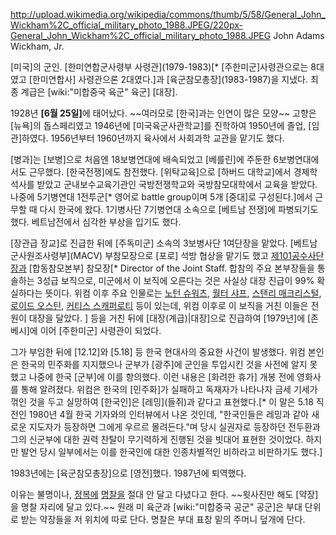 http://upload.wikimedia.org/wikipedia/commons/thumb/5/58/General_John_Wickham%2C_official_military_photo_1988.JPEG/220px-General_John_Wickham%2C_official_military_photo_1988.JPEG
John Adams Wickham, Jr. 

[미국]의 군인. [한미연합군사령부 사령관](1979-1983)[* [주한미군]사령관으로는 8대였고 [한미연합사] 사령관으론 2대였다.]과 [육군참모총장](1983-1987)을 지냈다. 최종 계급은 [wiki:"미합중국 육군" 육군] [대장].

1928년 '''[6월 25일]'''에 태어났다. ~~여러모로 [한국]과는 인연이 많은 모양~~ 고향은 [뉴욕]의 돕스페리였고 1946년에 [미국육군사관학교]를 진학하여 1950년에 졸업, [임관]하였다. 1956년부터 1960년까지 육사에서 사회과학 교관을 맡기도 했다.

[병과]는 [보병]으로 처음엔 18보병연대에 배속되었고 [베를린]에 주둔한 6보병연대에서도 근무했다. [한국전쟁]에도 참전했다. [위탁교육]으로 [하버드 대학교]에서 경제학 석사를 받았고 군내보수교육기관인 국방전쟁학교와 국방참모대학에서 교육을 받았다. 나중에 5기병연대 1전투군[* 영어로 battle group이며 5개 [중대]로 구성된다.]에서 근무할 때 다시 한국에 왔다. 1기병사단 7기병연대 소속으로 [베트남 전쟁]에 파병되기도 했다. 베트남전에서 심각한 부상을 입기도 했다.

[장관급 장교]로 진급한 뒤에 [주독미군] 소속의 3보병사단 1여단장을 맡았다. [베트남군사원조사령부](MACV) 부참모장으로 [포로] 석방 협상을 맡기도 했고 [[제101공수사단]]장과 [합동참모본부] 참모장[* Director of the Joint Staff. 합참의 주요 본부장들을 통솔하는 3성급 보직으로, 미군에서 이 보직에 오른다는 것은 사실상 대장 진급이 99% 확실하다는 뜻이다. 위컴 이후 주요 인물로는 [[노턴 슈워츠]], [[월터 샤프]], [[스탠리 매크리스털]], [[로이드 오스틴]], [[커티스 스캐퍼로티]] 등이 있는데, 위컴 이후로 이 보직을 거친 이들은 전원이 대장을 달았다. ] 등을 거친 뒤에 [대장(계급)|대장]으로 진급하여 [1979년]에 [존 베시]에 이어 [주한미군] 사령관이 되었다. 

그가 부임한 뒤에 [12.12]와 [5.18] 등 한국 현대사의 중요한 사건이 발생했다. 위컴 본인은 한국의 민주화를 지지했으나 군부가 [광주]에 군인을 투입시킨 것을 사전에 알지 못 했고 나중에 한국 [군부]에 이를 항의했다. 이런 내용은 [화려한 휴가] 개봉 전에 영화사를 통해 알려졌다. 위컴은 한국의 [민주화]가 실패하고 독재자가 나타나자 금세 기세가 꺾인 것을 두고 실망하여 [한국인]은 [레밍](들쥐)과 같다고 표현했다.[* 이 말은 5.18 직전인 1980년 4월 한국 기자와의 인터뷰에서 나온 것인데, "한국인들은 레밍과 같아 새로운 지도자가 등장하면 그에게 우르르 몰려든다."며 당시 실권자로 등장하던 전두환과 그의 신군부에 대한 권력 찬탈이 무기력하게 진행된 것을 빗대어 표현한 것이었다. 하지만 발언 당시 일부에서는 이를 한국인에 대한 인종차별적인 비하라고 비판하기도 했다.]

1983년에는 [육군참모총장]으로 [영전]했다. 1987년에 퇴역했다.

이유는 불명이나, [[정복]]에 [[명찰]]을 절대 안 달고 다녔다고 한다. ~~윗사진만 해도 [약장]을 명찰 자리에 달고 있다.~~ 원래 미 육군과 [wiki:"미합중국 공군" 공군]은 부대 단위로 받는 약장들을 저 위치에 따로 단다. 명찰은 부대 표창 밑의 주머니 덮개에 단다.
